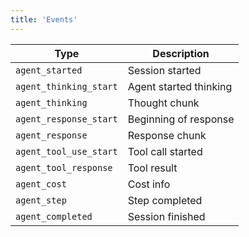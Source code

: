 ```yaml
---
title: 'Events'
---
```


| Type | Description |
|------|-------------|
| `agent_started` | Session started |
| `agent_thinking_start` | Agent started thinking |
| `agent_thinking` | Thought chunk |
| `agent_response_start` | Beginning of response |
| `agent_response` | Response chunk |
| `agent_tool_use_start` | Tool call started |
| `agent_tool_response` | Tool result |
| `agent_cost` | Cost info |
| `agent_step` | Step completed |
| `agent_completed` | Session finished | 